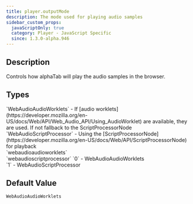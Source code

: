 ```yaml
---
title: player.outputMode
description: The mode used for playing audio samples
sidebar_custom_props:
  javaScriptOnly: true
  category: Player - JavaScript Specific
  since: 1.3.0-alpha.946
---
```


<SinceBadge since="1.3.0-alpha.94" />


## Description

Controls how alphaTab will play the audio samples in the browser.

<PropertyDescription metadata={metadata} showJson={true} />

## Types

<TypeTable>
    <TypeRow type="js" name="alphaTab.PlayerOutputMode">
        `WebAudioAudioWorklets` - If [audio worklets](https://developer.mozilla.org/en-US/docs/Web/API/Web_Audio_API/Using_AudioWorklet) are available, they are used. If not fallback to the ScriptProcessorNode<br />
        `WebAudioScriptProcessor` - Using the [ScriptProcessorNode](https://developer.mozilla.org/en-US/docs/Web/API/ScriptProcessorNode) for playback<br />
    </TypeRow>
    <TypeRow type="json-js-html" name="string">
        `webaudioaudioworklets`<br />
        `webaudioscriptprocessor`
    </TypeRow>
    <TypeRow type="json-js-html" name="int">
        `0` - WebAudioAudioWorklets<br />
        `1` - WebAudioScriptProcessor<br />
    </TypeRow>
</TypeTable>

## Default Value

`WebAudioAudioWorklets`